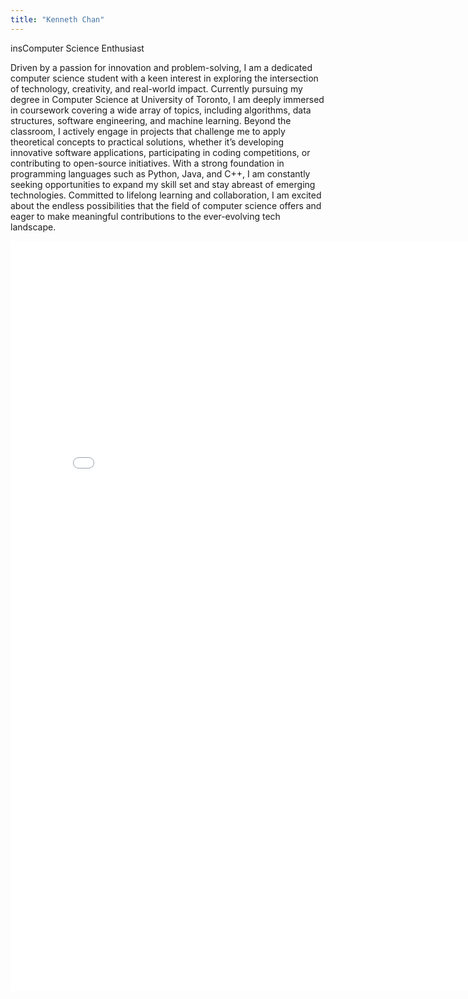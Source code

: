 ---
title: "Kenneth Chan"
---

insComputer Science Enthusiast

Driven by a passion for innovation and problem-solving, I am a dedicated computer science student with a keen interest in exploring the intersection of technology, creativity, and real-world impact. Currently pursuing my degree in Computer Science at University of Toronto, I am deeply immersed in coursework covering a wide array of topics, including algorithms, data structures, software engineering, and machine learning. Beyond the classroom, I actively engage in projects that challenge me to apply theoretical concepts to practical solutions, whether it's developing innovative software applications, participating in coding competitions, or contributing to open-source initiatives. With a strong foundation in programming languages such as Python, Java, and C++, I am constantly seeking opportunities to expand my skill set and stay abreast of emerging technologies. Committed to lifelong learning and collaboration, I am excited about the endless possibilities that the field of computer science offers and eager to make meaningful contributions to the ever-evolving tech landscape.

<embed src="./cv.pdf" width="800px" height="1200px" />
